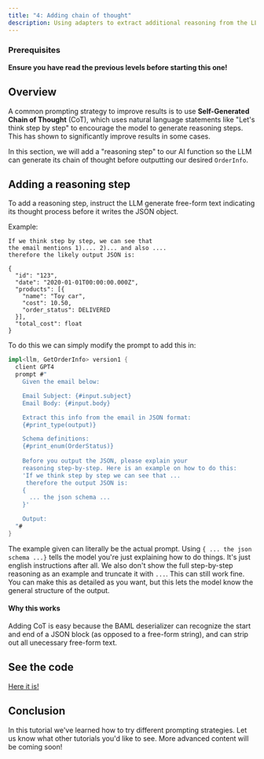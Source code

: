 ```yaml
---
title: "4: Adding chain of thought"
description: Using adapters to extract additional reasoning from the LLM
---
```



### Prerequisites

**Ensure you have read the previous levels before starting this one!**

## Overview

A common prompting strategy to improve results is to use **Self-Generated Chain
of Thought** (CoT), which uses natural language statements like "Let's think
step by step" to encourage the model to generate reasoning steps. This has shown
to significantly improve results in some cases.

In this section, we will add a "reasoning step" to our AI function so the LLM
can generate its chain of thought before outputting our desired `OrderInfo`.

## Adding a reasoning step

To add a reasoning step, instruct the LLM generate free-form text indicating its thought process before it writes the JSON object.

Example:
```text LLM Output with CoT
If we think step by step, we can see that
the email mentions 1).... 2)... and also .... 
therefore the likely output JSON is:

{
  "id": "123",
  "date": "2020-01-01T00:00:00.000Z",
  "products": [{
    "name": "Toy car",
    "cost": 10.50,
    "order_status": DELIVERED
  }],
  "total_cost": float
}
```

To do this we can simply modify the prompt to add this in:
```rust
impl<llm, GetOrderInfo> version1 {
  client GPT4
  prompt #"
    Given the email below:

    Email Subject: {#input.subject}
    Email Body: {#input.body}

    Extract this info from the email in JSON format:
    {#print_type(output)}

    Schema definitions:
    {#print_enum(OrderStatus)}
    
    Before you output the JSON, please explain your
    reasoning step-by-step. Here is an example on how to do this:
    'If we think step by step we can see that ...
     therefore the output JSON is:
    {
      ... the json schema ...
    }'

    Output:
  "#
}
```
The example given can literally be the actual prompt. Using `{ ... the json schema ...}` tells the model you're just explaining how to do things. It's just english instructions after all. We also don't show the full step-by-step reasoning as an example and truncate it with `...`. This can still work fine. You can make this as detailed as you want, but this lets the model know the general structure of the output.

#### Why this works
Adding CoT is easy because the BAML deserializer can recognize the start and end of a JSON block (as opposed to a free-form string), and can strip out all unecessary free-form text.

## See the code
[Here it is!](https://github.com/BoundaryML/baml-examples/blob/main/tutorials/baml_src/extraction-guide/chain_of_thought.baml)

## Conclusion
In this tutorial we've learned how to try different prompting strategies. Let us know what other tutorials you'd like to see. More advanced content will be coming soon!